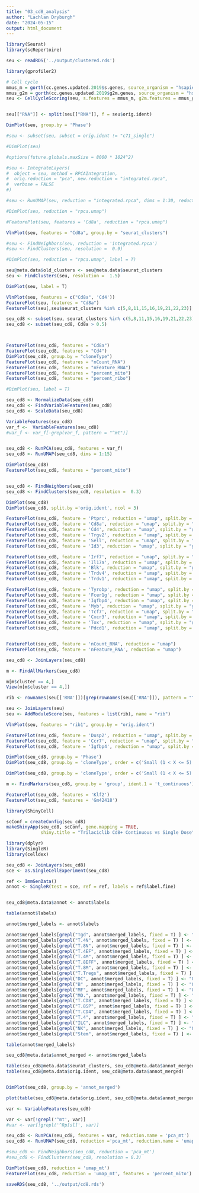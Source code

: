 ```yaml
---
title: "03_cd8_analysis"
author: "Lachlan Dryburgh"
date: "2024-05-15"
output: html_document
---
```


```r
library(Seurat)
library(scRepertoire)

seu <- readRDS('../output/clustered.rds')

library(gprofiler2)

# Cell cycle 
mmus_m = gorth(cc.genes.updated.2019$s.genes, source_organism = "hsapiens", target_organism = "mmusculus")$ortholog_name
mmus_g2m = gorth(cc.genes.updated.2019$g2m.genes, source_organism = "hsapiens", target_organism = "mmusculus")$ortholog_name
seu <- CellCycleScoring(seu, s.features = mmus_m, g2m.features = mmus_g2m, set.ident = T)


seu[["RNA"]] <- split(seu[["RNA"]], f = seu$orig.ident)

DimPlot(seu, group.by = 'Phase')


```

```r
#seu <- subset(seu, subset = orig.ident != "c71_single")

#DimPlot(seu)

#options(future.globals.maxSize = 8000 * 1024^2)

#seu <- IntegrateLayers(
#  object = seu, method = RPCAIntegration,
#  orig.reduction = "pca", new.reduction = "integrated.rpca",
#  verbose = FALSE
#)

#seu <- RunUMAP(seu, reduction = "integrated.rpca", dims = 1:30, reduction.name = 'rpca.umap')

#DimPlot(seu, reduction = "rpca.umap")

#FeaturePlot(seu, features = 'Cd8a', reduction = "rpca.umap")

VlnPlot(seu, features = "Cd8a", group.by = "seurat_clusters")
```
```r
#seu <- FindNeighbors(seu, reduction = 'integrated.rpca')
#seu <- FindClusters(seu, resolution =  0.9)

#DimPlot(seu, reduction = "rpca.umap", label = T)
```

```r
seu@meta.data$old_clusters <- seu@meta.data$seurat_clusters
seu <- FindClusters(seu, resolution =  1.5)

DimPlot(seu, label = T)

VlnPlot(seu, features = c("Cd8a", 'Cd4'))
FeaturePlot(seu, features = "Cd8a")
FeaturePlot(seu[,seu$seurat_clusters %in% c(5,8,11,15,16,19,21,22,23)], features = "Cd8a")
```


```r
seu_cd8 <- subset(seu, seurat_clusters %in% c(5,8,11,15,16,19,21,22,23))
seu_cd8 <- subset(seu_cd8, Cd8a > 0.5)



FeaturePlot(seu_cd8, features = "Cd8a")
FeaturePlot(seu_cd8, features = "Cd4")
DimPlot(seu_cd8, group.by = "cloneType")
FeaturePlot(seu_cd8, features = "nCount_RNA")
FeaturePlot(seu_cd8, features = "nFeature_RNA")
FeaturePlot(seu_cd8, features = "percent_mito")
FeaturePlot(seu_cd8, features = "percent_ribo")

#DimPlot(seu, label = T)
```



```r
seu_cd8 <- NormalizeData(seu_cd8)
seu_cd8 <- FindVariableFeatures(seu_cd8)
seu_cd8 <- ScaleData(seu_cd8)

VariableFeatures(seu_cd8)
var_f <-  VariableFeatures(seu_cd8)
#var_f <- var_f[-grep(var_f, pattern = "^mt")]


seu_cd8 <- RunPCA(seu_cd8, features = var_f)
seu_cd8 <- RunUMAP(seu_cd8, dims = 1:15)
```
```r
DimPlot(seu_cd8)
FeaturePlot(seu_cd8, features = "percent_mito")



```
```r
seu_cd8 <- FindNeighbors(seu_cd8)
seu_cd8 <- FindClusters(seu_cd8, resolution =  0.3)

DimPlot(seu_cd8)
DimPlot(seu_cd8, split.by ='orig.ident', ncol = 3)

```
```r
FeaturePlot(seu_cd8, feature = 'Ptprc', reduction = "umap", split.by = "group") + patchwork::plot_layout(ncol = 2, nrow = 2)
FeaturePlot(seu_cd8, feature = 'Cd8a', reduction = "umap", split.by = "group") + patchwork::plot_layout(ncol = 2, nrow = 2)
FeaturePlot(seu_cd8, feature = 'Cd4', reduction = "umap", split.by = "group") + patchwork::plot_layout(ncol = 2, nrow = 2)
FeaturePlot(seu_cd8, feature = 'Trgv2', reduction = "umap", split.by = "group") + patchwork::plot_layout(ncol = 2, nrow = 2)
FeaturePlot(seu_cd8, feature = 'Sell', reduction = "umap", split.by = "group") + patchwork::plot_layout(ncol = 2, nrow = 2) 
FeaturePlot(seu_cd8, feature = 'Id3', reduction = "umap", split.by = "group") + patchwork::plot_layout(ncol = 2, nrow = 2)

FeaturePlot(seu_cd8, feature = 'Irf7', reduction = "umap", split.by = "group") + patchwork::plot_layout(ncol = 2, nrow = 2)
FeaturePlot(seu_cd8, feature = 'Il17a', reduction = "umap", split.by = "group") + patchwork::plot_layout(ncol = 2, nrow = 2)
FeaturePlot(seu_cd8, feature = 'Blk', reduction = "umap", split.by = "group") + patchwork::plot_layout(ncol = 2, nrow = 2)
FeaturePlot(seu_cd8, feature = 'Trdv4', reduction = "umap", split.by = "group") + patchwork::plot_layout(ncol = 2, nrow = 2)
FeaturePlot(seu_cd8, feature = 'Trdv1', reduction = "umap", split.by = "group") + patchwork::plot_layout(ncol = 2, nrow = 2)

FeaturePlot(seu_cd8, feature = 'Tyrobp', reduction = "umap", split.by = "group") + patchwork::plot_layout(ncol = 2, nrow = 2)
FeaturePlot(seu_cd8, feature = 'Fcer1g', reduction = "umap", split.by = "group") + patchwork::plot_layout(ncol = 2, nrow = 2)
FeaturePlot(seu_cd8, feature = 'Igfbp4', reduction = "umap", split.by = "group") + patchwork::plot_layout(ncol = 2, nrow = 2)
FeaturePlot(seu_cd8, feature = 'Myb', reduction = "umap", split.by = "group") + patchwork::plot_layout(ncol = 2, nrow = 2)
FeaturePlot(seu_cd8, feature = 'Tcf7', reduction = "umap", split.by = "group") + patchwork::plot_layout(ncol = 2, nrow = 2)
FeaturePlot(seu_cd8, feature = 'Cxcr3', reduction = "umap", split.by = "group") + patchwork::plot_layout(ncol = 2, nrow = 2)
FeaturePlot(seu_cd8, feature = 'Tox', reduction = "umap", split.by = "group") + patchwork::plot_layout(ncol = 2, nrow = 2)
FeaturePlot(seu_cd8, feature = 'Pdcd1', reduction = "umap", split.by = "group") + patchwork::plot_layout(ncol = 2, nrow = 2)


FeaturePlot(seu_cd8, feature = 'nCount_RNA', reduction = "umap") 
FeaturePlot(seu_cd8, feature = 'nFeature_RNA', reduction = "umap") 

```
```r
seu_cd8 <- JoinLayers(seu_cd8)

m <- FindAllMarkers(seu_cd8)

m[m$cluster == 4,]
View(m[m$cluster == 4,])
```

```r
rib <- rownames(seu[['RNA']])[grep(rownames(seu[['RNA']]), pattern = "^Rp[ls]")]

seu <- JoinLayers(seu)
seu <- AddModuleScore(seu, features = list(rib), name = "rib")

VlnPlot(seu, features = "rib1", group.by = "orig.ident")
```

```r
FeaturePlot(seu_cd8, feature = 'Dusp2', reduction = "umap", split.by = "group") + patchwork::plot_layout(ncol = 2, nrow = 2)
FeaturePlot(seu_cd8, feature = 'Ccr7', reduction = "umap", split.by = "group") + patchwork::plot_layout(ncol = 2, nrow = 2)
FeaturePlot(seu_cd8, feature = 'Igfbp4', reduction = "umap", split.by = "group") + patchwork::plot_layout(ncol = 2, nrow = 2)

DimPlot(seu_cd8, group.by = 'Phase')
DimPlot(seu_cd8, group.by = 'cloneType', order = c('Small (1 < X <= 5)','Medium (5 < X <= 20)','Large (20 < X <= 100)')) + scale_color_manual(values = c( 'blue',  'orange',  'red', 'azure2', 'azure3'), breaks = c('Small (1 < X <= 5)','Medium (5 < X <= 20)','Large (20 < X <= 100)' ,'Single (0 < X <= 1)', 'None (0)'), )

DimPlot(seu_cd8, group.by = 'cloneType', order = c('Small (1 < X <= 5)','Medium (5 < X <= 20)','Large (20 < X <= 100)'), split.by = 'orig.ident' , ncol = 3) + scale_color_manual(values = c( 'blue',  'orange',  'red', 'azure2', 'azure3'), breaks = c('Small (1 < X <= 5)','Medium (5 < X <= 20)','Large (20 < X <= 100)' ,'Single (0 < X <= 1)', 'None (0)'), )
```
```r
m <- FindMarkers(seu_cd8, group.by = 'group', ident.1 = 't_continuous')

FeaturePlot(seu_cd8, features = 'Klf2')
FeaturePlot(seu_cd8, features = 'Gm42418')

```


```r
library(ShinyCell)

scConf = createConfig(seu_cd8)
makeShinyApp(seu_cd8, scConf, gene.mapping = TRUE,
             shiny.title = "Trilaciclib Cd8+ Continuous vs Single Dose") 

```
```r
library(dplyr)
library(SingleR)
library(celldex)

seu_cd8 <- JoinLayers(seu_cd8)
sce <- as.SingleCellExperiment(seu_cd8)

ref <- ImmGenData()
annot <- SingleR(test = sce, ref = ref, labels = ref$label.fine)


seu_cd8@meta.data$annot <- annot$labels

table(annot$labels)

annot$merged_labels <- annot$labels

annot$merged_labels[grepl("Tgd", annot$merged_labels, fixed = T) ] <- "Tgd"
annot$merged_labels[grepl("T.4N", annot$merged_labels, fixed = T) ] <- "CD4"
annot$merged_labels[grepl("T.8N", annot$merged_labels, fixed = T) ] <- "CD8 Naive"
annot$merged_labels[grepl("T.4EF", annot$merged_labels, fixed = T) ] <- "CD4"
annot$merged_labels[grepl("T.4M", annot$merged_labels, fixed = T) ] <- "CD4"
annot$merged_labels[grepl("T.8EFF", annot$merged_labels, fixed = T) ] <- "CD8 Eff"
annot$merged_labels[grepl("T.8M", annot$merged_labels, fixed = T) ] <- "CD8 Mem"
annot$merged_labels[grepl("T.Tregs", annot$merged_labels, fixed = T) ] <- "Tregs"
annot$merged_labels[grepl("DC", annot$merged_labels, fixed = T) ] <- "Other"
annot$merged_labels[grepl("B" , annot$merged_labels, fixed = T) ] <- "Other"
annot$merged_labels[grepl("MF", annot$merged_labels, fixed = T) ] <- "Other"
annot$merged_labels[grepl("MO.", annot$merged_labels, fixed = T) ] <- "Other"
annot$merged_labels[grepl("T.CD8", annot$merged_labels, fixed = T) ] <- "CD8 other"
annot$merged_labels[grepl("T.8SP", annot$merged_labels, fixed = T) ] <- "CD8 other"
annot$merged_labels[grepl("T.CD4", annot$merged_labels, fixed = T) ] <- "CD4"
annot$merged_labels[grepl("T.4", annot$merged_labels, fixed = T) ] <- "CD4"
annot$merged_labels[grepl("ILC", annot$merged_labels, fixed = T) ] <- "Other"
annot$merged_labels[grepl("NK", annot$merged_labels, fixed = T) ] <- "Other"
annot$merged_labels[grepl("Stem", annot$merged_labels, fixed = T) ] <- "Other"

table(annot$merged_labels)

seu_cd8@meta.data$annot_merged <- annot$merged_labels

table(seu_cd8@meta.data$seurat_clusters, seu_cd8@meta.data$annot_merged)
table(seu_cd8@meta.data$orig.ident, seu_cd8@meta.data$annot_merged)


DimPlot(seu_cd8, group.by = 'annot_merged')

plot(table(seu_cd8@meta.data$orig.ident, seu_cd8@meta.data$annot_merged))
```

```r
var <- VariableFeatures(seu_cd8)

var <- var[!grepl('^mt', var)]
#var <- var[!grepl('^Rp[sl]', var)]

seu_cd8 <- RunPCA(seu_cd8, features = var, reduction.name = 'pca_mt')
seu_cd8 <- RunUMAP(seu_cd8, reduction ='pca_mt', reduction.name = 'umap_mt', dims =1:20)

#seu_cd8 <- FindNeighbors(seu_cd8, reduction = 'pca_mt')
#seu_cd8 <- FindClusters(seu_cd8, resolution = 0.3)

DimPlot(seu_cd8, reduction = 'umap_mt')
FeaturePlot(seu_cd8, reduction = 'umap_mt', features = 'percent_mito')
```

```r
saveRDS(seu_cd8, '../output/cd8.rds')

```

